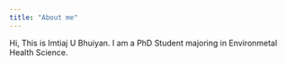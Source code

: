 ---
title: "About me"
---

Hi, This is Imtiaj U Bhuiyan. I am a PhD Student majoring in Environmetal Health Science. 
